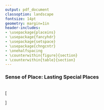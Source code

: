 ```yaml
---
output: pdf_document
classoption: landscape
fontsize: 14pt
geometry: margin=1in
header-includes:
- \usepackage{placeins}
- \usepackage{fancyhdr}
- \usepackage{setspace}
- \usepackage{chngcntr}
- \onehalfspacing
- \counterwithin{figure}{section}
- \counterwithin{table}{section}
---
```


\pagenumbering{gobble}


### Sense of Place: Lasting Special Places


<br>
\[
\begin{aligned}
& x_{lsp} \text{   is the status of the lasting special places sub-goal}\\
\\
& x_{lsp} = \left(\frac{1}{2} \right)  \left(\frac{\%_{CMPA}}{\%_{Ref_{CMPA}}} + \frac{\%_{CP}}{\%_{Ref_{CP}}} \right) \\
\\
& \%_{CMPA} \text{   is the proportion of coastal marine protected area} \\
\\
& \%_{CP} \text{is the proportion of coastline protected} \\
\\
& \%_{Ref} \text{   is the reference point; 30 for both $CMPA$ and $CP$}
\end{aligned}
\]
<br>